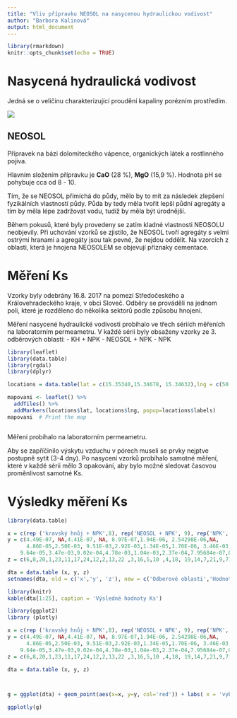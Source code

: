 ```yaml
---
title: "Vliv přípravku NEOSOL na nasycenou hydraulickou vodivost"
author: "Barbora Kalinová"
output: html_document
---
```


```r
library(rmarkdown)
knitr::opts_chunk$set(echo = TRUE)
```

# Nasycená hydraulická vodivost

Jedná se o veličinu charakterizující proudění kapaliny porézním prostředím. 

![](img/Ks.jpg)


## NEOSOL
Přípravek na bázi dolomiteckého vápence, organických látek a rostlinného pojiva.

Hlavním složením přípravku je __CaO__ (28 %), __MgO__ (15,9 %).  Hodnota pH se pohybuje cca od 8 - 10. 


Tím, že se NEOSOL přimíchá do půdy, mělo by to mít za následek zlepšení fyzikálních vlastností půdy. Půda by tedy měla tvořit lepší půdní agregáty a tím by měla lépe zadržovat vodu, tudíž by měla být úrodnější.

Během pokusů, které byly provedeny se zatím kladné vlastnosti NEOSOLU neobjevily. Při uchování vzorků se zjistilo, že NEOSOL tvoří agregáty s velmi ostrými hranami a agregáty jsou tak pevné, že nejdou oddělit. Na vzorcích z oblasti, která je hnojena NEOSOLEM se objevují příznaky cementace.

# Měření Ks
Vzorky byly odebrány 16.8. 2017 na pomezí Středočeského a Královehradeckého kraje, v obci Sloveč. Odběry se prováděli na jednom poli, které je rozděleno do několika sektorů podle způsobu hnojení. 

Měření nasycené hydraulické vodivosti probíhalo ve třech sériích měřeních na laboratorním permeametru. V každé sérii byly obsaženy vzorky ze 3. odběrových oblastí:
- KH + NPK
- NEOSOL + NPK
- NPK





```r

library(leaflet)
library(data.table)
library(rgdal)
library(dplyr)

locations = data.table(lat = c(15.35340,15.34678, 15.34632),lng = c(50.23787,50.23864,50.23848),labels = c("KH + NPK","NEOSOL + NPK", "NPK"))

mapovani <- leaflet() %>%
  addTiles() %>%
  addMarkers(locations$lat, locations$lng, popup=locations$labels)
mapovani  # Print the map



```



Měření probíhalo na laboratorním permeametru. 

Aby se zapříčinilo výskytu vzduchu v pórech museli se prvky nejptve postupně sytit (3-4 dny). Po nasycení vzorků probíhalo samotné měření, které v každé sérii mělo 3 opakování, aby bylo možné sledovat časovou proměnlivost samotné Ks. 


# Výsledky měření Ks 

```r
library(data.table)

x = c(rep ('kravský hnůj + NPK',8), rep('NEOSOL + NPK', 9), rep('NPK', 8) )
y = c(4.49E-07, NA,4.41E-07, NA, 8.97E-07,1.94E-06, 2.54298E-06,NA,
      4.86E-05,2.50E-03, 9.51E-03,2.92E-03,1.34E-05,1.70E-06, 3.46E-03, 0.000375197,3.53814E-06,
    9.64e-05,3.47e-03,9.02e-04,4.78e-03,1.04e-03,2.37e-04,7.95684e-07,0.002513803)
z = c(6,8,20,1,23,11,17,24,12,2,13,22 ,3,16,5,10 ,4,18, 19,14,7,21,9,71,15)

dta = data.table (x, y, z)
setnames(dta, old = c('x','y', 'z'), new = c('Odberové oblasti','Hodnoty Ks [cm/s]', 'Cisla vzorku'))

library(knitr)
kable(dta[1:25], caption = 'Výsledné hodnoty Ks')


```


```r

library(ggplot2)
library (plotly)

x = c(rep ('kravský hnůj + NPK',8), rep('NEOSOL + NPK', 9), rep('NPK', 8) )
y = c(4.49E-07, NA,4.41E-07, NA, 8.97E-07,1.94E-06, 2.54298E-06,NA,
      4.86E-05,2.50E-03, 9.51E-03,2.92E-03,1.34E-05,1.70E-06, 3.46E-03, 0.000375197,3.53814E-06,
    9.64e-05,3.47e-03,9.02e-04,4.78e-03,1.04e-03,2.37e-04,7.95684e-07,0.002513803)
z = c(6,8,20,1,23,11,17,24,12,2,13,22 ,3,16,5,10 ,4,18, 19,14,7,21,9,71,15)

dta = data.table (x, y, z)



g = ggplot(dta) + geom_point(aes(x=x, y=y, col='red')) + labs( x = 'vybrané oblasti', y = 'Hodnoty Ks', title = 'Nasycené hydraulické vodivosti vybraných oblastí') 

ggplotly(g)

```


